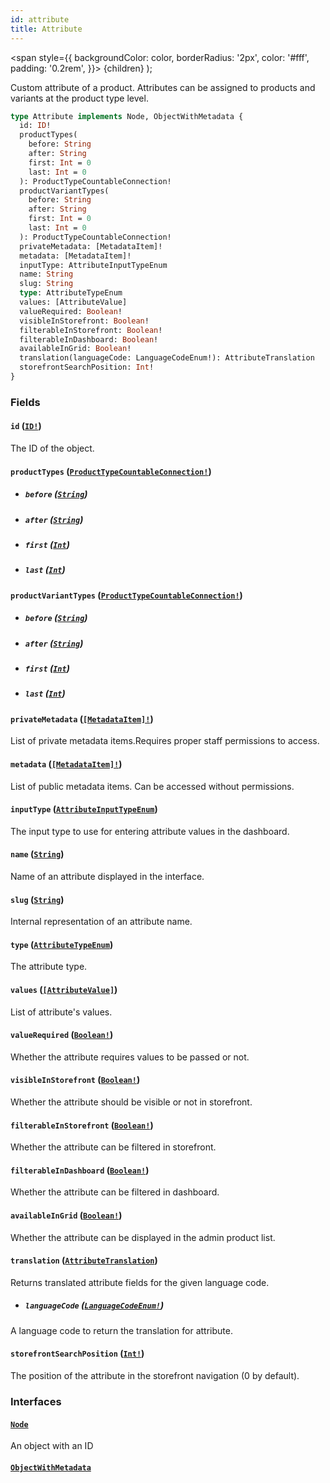 ```yaml
---
id: attribute
title: Attribute
---
```


<span
style={{
      backgroundColor: color,
      borderRadius: '2px',
      color: '#fff',
      padding: '0.2rem',
    }}>
{children}
</span>
);

Custom attribute of a product. Attributes can be assigned to products and variants at the product type level.

```graphql
type Attribute implements Node, ObjectWithMetadata {
  id: ID!
  productTypes(
    before: String
    after: String
    first: Int = 0
    last: Int = 0
  ): ProductTypeCountableConnection!
  productVariantTypes(
    before: String
    after: String
    first: Int = 0
    last: Int = 0
  ): ProductTypeCountableConnection!
  privateMetadata: [MetadataItem]!
  metadata: [MetadataItem]!
  inputType: AttributeInputTypeEnum
  name: String
  slug: String
  type: AttributeTypeEnum
  values: [AttributeValue]
  valueRequired: Boolean!
  visibleInStorefront: Boolean!
  filterableInStorefront: Boolean!
  filterableInDashboard: Boolean!
  availableInGrid: Boolean!
  translation(languageCode: LanguageCodeEnum!): AttributeTranslation
  storefrontSearchPosition: Int!
}
```

### Fields

#### `id` ([`ID!`](/api-reference/scalars/id.mdx))

The ID of the object.

#### `productTypes` ([`ProductTypeCountableConnection!`](/api-reference/objects/product-type-countable-connection.mdx))

- ##### `before` ([`String`](/api-reference/scalars/string.mdx))

- ##### `after` ([`String`](/api-reference/scalars/string.mdx))

- ##### `first` ([`Int`](/api-reference/scalars/int.mdx))

- ##### `last` ([`Int`](/api-reference/scalars/int.mdx))

#### `productVariantTypes` ([`ProductTypeCountableConnection!`](/api-reference/objects/product-type-countable-connection.mdx))

- ##### `before` ([`String`](/api-reference/scalars/string.mdx))

- ##### `after` ([`String`](/api-reference/scalars/string.mdx))

- ##### `first` ([`Int`](/api-reference/scalars/int.mdx))

- ##### `last` ([`Int`](/api-reference/scalars/int.mdx))

#### `privateMetadata` ([`[MetadataItem]!`](/api-reference/objects/metadata-item.mdx))

List of private metadata items.Requires proper staff permissions to access.

#### `metadata` ([`[MetadataItem]!`](/api-reference/objects/metadata-item.mdx))

List of public metadata items. Can be accessed without permissions.

#### `inputType` ([`AttributeInputTypeEnum`](/api-reference/enums/attribute-input-type-enum.mdx))

The input type to use for entering attribute values in the dashboard.

#### `name` ([`String`](/api-reference/scalars/string.mdx))

Name of an attribute displayed in the interface.

#### `slug` ([`String`](/api-reference/scalars/string.mdx))

Internal representation of an attribute name.

#### `type` ([`AttributeTypeEnum`](/api-reference/enums/attribute-type-enum.mdx))

The attribute type.

#### `values` ([`[AttributeValue]`](/api-reference/objects/attribute-value.mdx))

List of attribute's values.

#### `valueRequired` ([`Boolean!`](/api-reference/scalars/boolean.mdx))

Whether the attribute requires values to be passed or not.

#### `visibleInStorefront` ([`Boolean!`](/api-reference/scalars/boolean.mdx))

Whether the attribute should be visible or not in storefront.

#### `filterableInStorefront` ([`Boolean!`](/api-reference/scalars/boolean.mdx))

Whether the attribute can be filtered in storefront.

#### `filterableInDashboard` ([`Boolean!`](/api-reference/scalars/boolean.mdx))

Whether the attribute can be filtered in dashboard.

#### `availableInGrid` ([`Boolean!`](/api-reference/scalars/boolean.mdx))

Whether the attribute can be displayed in the admin product list.

#### `translation` ([`AttributeTranslation`](/api-reference/objects/attribute-translation.mdx))

Returns translated attribute fields for the given language code.

- ##### `languageCode` ([`LanguageCodeEnum!`](/api-reference/enums/language-code-enum.mdx))

A language code to return the translation for attribute.

#### `storefrontSearchPosition` ([`Int!`](/api-reference/scalars/int.mdx))

The position of the attribute in the storefront navigation (0 by default).

### Interfaces

#### [`Node`](/api-reference/interfaces/node.mdx)

An object with an ID

#### [`ObjectWithMetadata`](/api-reference/interfaces/object-with-metadata.mdx)
